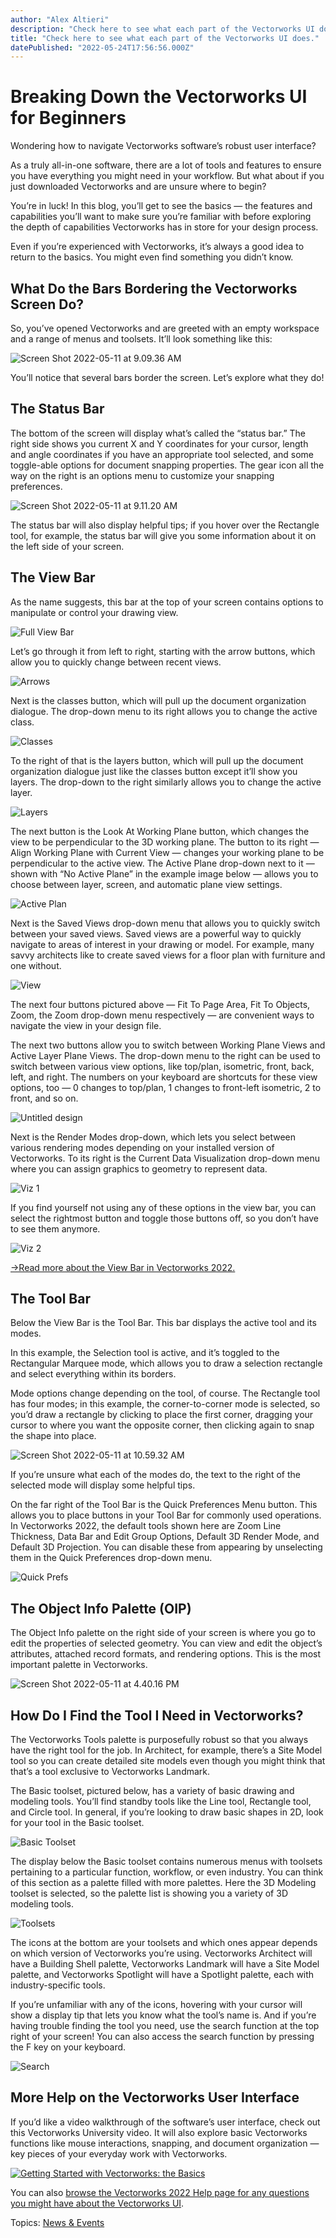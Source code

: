 ```yaml
---
author: "Alex Altieri"
description: "Check here to see what each part of the Vectorworks UI does."
title: "Check here to see what each part of the Vectorworks UI does." 
datePublished: "2022-05-24T17:56:56.000Z"
---
```

# Breaking Down the Vectorworks UI for Beginners

Wondering how to navigate Vectorworks software’s robust user interface?

As a truly all-in-one software, there are a lot of tools and features to ensure you have everything you might need in your workflow. But what about if you just downloaded Vectorworks and are unsure where to begin?

You’re in luck! In this blog, you’ll get to see the basics — the features and capabilities you’ll want to make sure you’re familiar with before exploring the depth of capabilities Vectorworks has in store for your design process.

Even if you’re experienced with Vectorworks, it’s always a good idea to return to the basics. You might even find something you didn’t know.

## What Do the Bars Bordering the Vectorworks Screen Do?

So, you’ve opened Vectorworks and are greeted with an empty workspace and a range of menus and toolsets. It’ll look something like this:

![Screen Shot 2022-05-11 at 9.09.36 AM](https://blog.vectorworks.net/hs-fs/hubfs/Blog%20Images/2022%20PVW%20Images/05_UI/Screen%20Shot%202022-05-11%20at%209.09.36%20AM.png?width=650&name=Screen%20Shot%202022-05-11%20at%209.09.36%20AM.png)

You’ll notice that several bars border the screen. Let’s explore what they do!

## The Status Bar

The bottom of the screen will display what’s called the “status bar.” The right side shows you current X and Y coordinates for your cursor, length and angle coordinates if you have an appropriate tool selected, and some toggle-able options for document snapping properties. The gear icon all the way on the right is an options menu to customize your snapping preferences.

![Screen Shot 2022-05-11 at 9.11.20 AM](https://blog.vectorworks.net/hs-fs/hubfs/Blog%20Images/2022%20PVW%20Images/05_UI/Screen%20Shot%202022-05-11%20at%209.11.20%20AM.png?width=650&name=Screen%20Shot%202022-05-11%20at%209.11.20%20AM.png)

The status bar will also display helpful tips; if you hover over the Rectangle tool, for example, the status bar will give you some information about it on the left side of your screen.

## The View Bar

As the name suggests, this bar at the top of your screen contains options to manipulate or control your drawing view.

![Full View Bar](https://blog.vectorworks.net/hs-fs/hubfs/Blog%20Images/2022%20PVW%20Images/05_UI/Full%20View%20Bar.png?width=650&name=Full%20View%20Bar.png)

Let’s go through it from left to right, starting with the arrow buttons, which allow you to quickly change between recent views.

![Arrows](https://blog.vectorworks.net/hs-fs/hubfs/Blog%20Images/2022%20PVW%20Images/05_UI/Arrows.png?width=407&name=Arrows.png)

Next is the classes button, which will pull up the document organization dialogue. The drop-down menu to its right allows you to change the active class.

![Classes](https://blog.vectorworks.net/hs-fs/hubfs/Blog%20Images/2022%20PVW%20Images/05_UI/Classes.png?width=502&name=Classes.png)

To the right of that is the layers button, which will pull up the document organization dialogue just like the classes button except it’ll show you layers. The drop-down to the right similarly allows you to change the active layer.

![Layers](https://blog.vectorworks.net/hs-fs/hubfs/Blog%20Images/2022%20PVW%20Images/05_UI/Layers.png?width=502&name=Layers.png)

The next button is the Look At Working Plane button, which changes the view to be perpendicular to the 3D working plane. The button to its right — Align Working Plane with Current View — changes your working plane to be perpendicular to the active view. The Active Plane drop-down next to it — shown with “No Active Plane” in the example image below — allows you to choose between layer, screen, and automatic plane view settings.

![Active Plan](https://blog.vectorworks.net/hs-fs/hubfs/Blog%20Images/2022%20PVW%20Images/05_UI/Active%20Plan.png?width=502&name=Active%20Plan.png)

Next is the Saved Views drop-down menu that allows you to quickly switch between your saved views. Saved views are a powerful way to quickly navigate to areas of interest in your drawing or model. For example, many savvy architects like to create saved views for a floor plan with furniture and one without.

![View](https://blog.vectorworks.net/hs-fs/hubfs/Blog%20Images/2022%20PVW%20Images/05_UI/View.png?width=520&name=View.png)

The next four buttons pictured above — Fit To Page Area, Fit To Objects, Zoom, the Zoom drop-down menu respectively — are convenient ways to navigate the view in your design file.

The next two buttons allow you to switch between Working Plane Views and Active Layer Plane Views. The drop-down menu to the right can be used to switch between various view options, like top/plan, isometric, front, back, left, and right. The numbers on your keyboard are shortcuts for these view options, too — 0 changes to top/plan, 1 changes to front-left isometric, 2 to front, and so on.

![Untitled design](https://blog.vectorworks.net/hs-fs/hubfs/Blog%20Images/2022%20PVW%20Images/05_UI/Untitled%20design.png?width=520&name=Untitled%20design.png)

Next is the Render Modes drop-down, which lets you select between various rendering modes depending on your installed version of Vectorworks. To its right is the Current Data Visualization drop-down menu where you can assign graphics to geometry to represent data.

![Viz 1](https://blog.vectorworks.net/hs-fs/hubfs/Blog%20Images/2022%20PVW%20Images/05_UI/Viz%201.png?width=520&name=Viz%201.png)

If you find yourself not using any of these options in the view bar, you can select the rightmost button and toggle those buttons off, so you don’t have to see them anymore.

![Viz 2](https://blog.vectorworks.net/hs-fs/hubfs/Blog%20Images/2022%20PVW%20Images/05_UI/Viz%202.png?width=520&name=Viz%202.png)

[→Read more about the View Bar in Vectorworks 2022.](https://app-help.vectorworks.net/2022/eng/VW2022%5FGuide/Start/The%5FView%5Fbar.htm#h)

## The Tool Bar

Below the View Bar is the Tool Bar. This bar displays the active tool and its modes.

In this example, the Selection tool is active, and it’s toggled to the Rectangular Marquee mode, which allows you to draw a selection rectangle and select everything within its borders.

Mode options change depending on the tool, of course. The Rectangle tool has four modes; in this example, the corner-to-corner mode is selected, so you’d draw a rectangle by clicking to place the first corner, dragging your cursor to where you want the opposite corner, then clicking again to snap the shape into place.

![Screen Shot 2022-05-11 at 10.59.32 AM](https://blog.vectorworks.net/hs-fs/hubfs/Blog%20Images/2022%20PVW%20Images/05_UI/Screen%20Shot%202022-05-11%20at%2010.59.32%20AM.png?width=520&name=Screen%20Shot%202022-05-11%20at%2010.59.32%20AM.png)

If you’re unsure what each of the modes do, the text to the right of the selected mode will display some helpful tips.

On the far right of the Tool Bar is the Quick Preferences Menu button. This allows you to place buttons in your Tool Bar for commonly used operations. In Vectorworks 2022, the default tools shown here are Zoom Line Thickness, Data Bar and Edit Group Options, Default 3D Render Mode, and Default 3D Projection. You can disable these from appearing by unselecting them in the Quick Preferences drop-down menu.

![Quick Prefs](https://blog.vectorworks.net/hs-fs/hubfs/Blog%20Images/2022%20PVW%20Images/05_UI/Quick%20Prefs.png?width=520&name=Quick%20Prefs.png)

## The Object Info Palette (OIP)

The Object Info palette on the right side of your screen is where you go to edit the properties of selected geometry. You can view and edit the object’s attributes, attached record formats, and rendering options. This is the most important palette in Vectorworks.

![Screen Shot 2022-05-11 at 4.40.16 PM](https://blog.vectorworks.net/hs-fs/hubfs/Blog%20Images/2022%20PVW%20Images/05_UI/Screen%20Shot%202022-05-11%20at%204.40.16%20PM.png?width=239&name=Screen%20Shot%202022-05-11%20at%204.40.16%20PM.png)

## How Do I Find the Tool I Need in Vectorworks?

The Vectorworks Tools palette is purposefully robust so that you always have the right tool for the job. In Architect, for example, there’s a Site Model tool so you can create detailed site models even though you might think that that’s a tool exclusive to Vectorworks Landmark.

The Basic toolset, pictured below, has a variety of basic drawing and modeling tools. You’ll find standby tools like the Line tool, Rectangle tool, and Circle tool. In general, if you’re looking to draw basic shapes in 2D, look for your tool in the Basic toolset.

![Basic Toolset](https://blog.vectorworks.net/hs-fs/hubfs/Blog%20Images/2022%20PVW%20Images/05_UI/Basic%20Toolset.png?width=141&name=Basic%20Toolset.png)

The display below the Basic toolset contains numerous menus with toolsets pertaining to a particular function, workflow, or even industry. You can think of this section as a palette filled with more palettes. Here the 3D Modeling toolset is selected, so the palette list is showing you a variety of 3D modeling tools.

![Toolsets](https://blog.vectorworks.net/hs-fs/hubfs/Blog%20Images/2022%20PVW%20Images/05_UI/Toolsets.png?width=141&name=Toolsets.png)

The icons at the bottom are your toolsets and which ones appear depends on which version of Vectorworks you’re using. Vectorworks Architect will have a Building Shell palette, Vectorworks Landmark will have a Site Model palette, and Vectorworks Spotlight will have a Spotlight palette, each with industry-specific tools.

If you’re unfamiliar with any of the icons, hovering with your cursor will show a display tip that lets you know what the tool’s name is. And if you’re having trouble finding the tool you need, use the search function at the top right of your screen! You can also access the search function by pressing the F key on your keyboard.

![Search](https://blog.vectorworks.net/hs-fs/hubfs/Blog%20Images/2022%20PVW%20Images/05_UI/Search.png?width=520&name=Search.png)

## More Help on the Vectorworks User Interface

If you’d like a video walkthrough of the software’s user interface, check out this Vectorworks University video. It will also explore basic Vectorworks functions like mouse interactions, snapping, and document organization — key pieces of your everyday work with Vectorworks.

[![Getting Started with Vectorworks: the Basics](https://no-cache.hubspot.com/cta/default/3018241/8718103c-fde2-44c2-836e-5315fcdb6fb3.png)](https://cta-redirect.hubspot.com/cta/redirect/3018241/8718103c-fde2-44c2-836e-5315fcdb6fb3) 

You can also [browse the Vectorworks 2022 Help page for any questions you might have about the Vectorworks UI](https://app-help.vectorworks.net/2022/eng/VW2022%5FGuide/LandingPage/Welcome%5Fto%5FVectorworks.htm).

 Topics: [News & Events](https://blog.vectorworks.net/topic/news-events) 

 